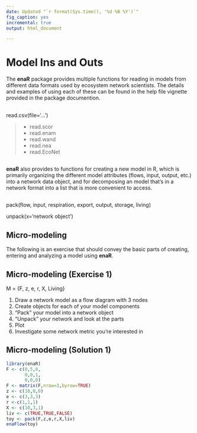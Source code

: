 ```yaml
---
date: Updated "`r format(Sys.time(), '%d %B %Y')`"
fig_caption: yes
incremental: true
output: html_document

---
```


# Model Ins and Outs 

The **enaR** package provides multiple functions for reading in models
from different data formats used by ecosystem network scientists. The
details and examples of using each of these can be found in the help
file vignette provided in the package documention. 

## 

read.csv(file='...')

> - read.scor
> - read.enam
> - read.wand
> - read.nea
> - read.EcoNet

## 

**enaR** also provides to functions for creating a new model in R,
  which is primarily organizing the different model attributes (flows,
  input, output, etc.) into a network data object, and for decomposing
  an model that's in a network format into a list that is more
  convenient to access. 

## 

pack(flow, input, respiration, export, output, storage, living)

unpack(x='network object')

## Micro-modeling

The following is an exercise that should convey the basic parts of
creating, entering and analyzing a model using **enaR**.

## Micro-modeling (Exercise 1)

M = {F, z, e, r, X, Living}

1. Draw a network model as a flow diagram with 3 nodes
2. Create objects for each of your model components
3. "Pack" your model into a network object
4. "Unpack" your network and look at the parts
5. Plot
6. Investigate some network metric you're interested in


## Micro-modeling (Solution 1)

```r
library(enaR)
F <- c(0,5,0,
       0,0,1,
       0,0,0)
F <- matrix(F,nrow=3,byrow=TRUE)
z <- c(10,0,0)
e <- c(3,3,3)
r <-c(1,1,1)
X <- c(10,3,1)
liv <- c(TRUE,TRUE,FALSE)
toy <- pack(F,z,e,r,X,liv)
enaFlow(toy)

```

